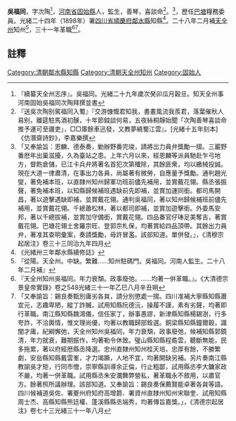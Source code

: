 {{明清人物信息框
| 姓名 =  吳福同
| 原名 = 
| 圖片名稱=  
| 圖片大小 = 220px
| 圖片說明 =  
| 最高職務 = [[四川省|四川省]][[鄰水縣知縣|鄰水縣知縣]]
| 國家 = 大清
| 爵位 =
| 籍貫 = [[河南省|河南省]][[固始縣|固始縣]]
| 族裔 =  
| 旗籍 =  
| 字號 = 字次陶
| 諡號 = 
| 出生日期 = 
| 出生地點 =
| 逝世日期 =  
| 逝世地點 = 
| 墓葬 = 
| 配偶 =  
| 親屬 =   
| 出身 = 
*  監生
| 經歷 = 
| 著作 =  
*
*
*
}}
'''吳福同'''{{BD|？年||？年||}}，字次陶<ref>『續纂天全州志序』。吳福同。光緒二十九年歲次癸卯瓜月穀旦。知天全州事河南固始吳福同次陶拜撰並書</ref>，[[河南省|河南省]][[固始縣|固始縣]]人，監生，善琴，喜談命<ref>『送吳次陶别駕福同入蜀』『交游慷慨君知我，書畫風流我羨君，落葉催秋人易别，離筵駐馬酒初醺，十年節鉞談何易，五夜絲桐靜始聞「次陶善琴喜談命推予運可至疆吏」，□□庫餘車迅發，又教夢繞蜀江雲』。[光緒十五年刻本]《仿潛齋詩鈔》，李嘉樂撰</ref>。<ref>「又奉諭旨：恩麟、德泰奏，勦辦野番完竣，請將岀力員弁獎勵一摺。三巖野番厯年出巢滋擾，久為臺站之患。上年六月以來，經恩麟等派員馳赴乍弓地方，督飭倉儲，已江卡兵弁將著名首犯次第殲除，其餘匪衆，均以繳械投誠。現在大道一律肅清，在事出力各員，尚屬著有微勞，自應量予獎勵。通判趙光燮，著免補本班，以直隸州知州歸軍功班前儘先補用，並賞戴花翎。縣丞張振聲，著免補本班，以知縣歸候補班遇缺前先即補，並賞加運同銜。都司馬開昌，著以遊擊遇缺即補，並賞戴花翎。通判吳福同，著以知州歸候補班前儘先補用，並賞戴花翎。千總蕭松林，著以都司即補，並賞加遊擊銜。外委馬安邦，著以千總拔補，並賞加守備銜，賞戴花翎。四品番官仔琫足美奪吉，著賞戴花翎。巴塘花翎土舍羅宗旺、登郭宗札保，均著賞給四品頂帶。其餘出力員弁，著准其查明彚案，奏請獎勵，毋許冒濫。該部知道。單併發。」，《清穆宗起居注》卷三十三同治九年四月</ref>，歷任[[巴塘|巴塘]]糧務委員。光緒二十四年（1898年）署[[四川省|四川省]][[順慶府|順慶府]][[鄰水縣|鄰水縣]]知縣<ref>《光緒卅三年鄰水縣續修誌》</ref>。二十八年二月補[[天全州|天全州]]知州<ref>『從陽。天全州。中缺。繁難……知州駐碼門。吳福同。河南人監生。二十八年二月補』</ref>，三十一年革職<ref>『天全州知州吳福同。年力衰頽。政事廢弛。……均著一倂革職。』。《大清德宗景皇帝實錄》卷之548光緒三十一年乙巳八月辛丑朔</ref><ref>「又奉諭旨：錫良奏甄別庸劣各貟，請分別懲處一摺。四川准補大寧縣知縣蕭宜元，志趣卑陋，縱丁詐贓，試用知縣阮德沅，操履不謹，素有劣聲，均著即行革職。南江縣知縣魏鴻儀，信任家丁，辦事愚謬，新津縣知縣楊錫澍，行多夸詐，不洽輿情，惟文理尚優，均著以教職歸部銓選。銅梁縣知縣鐘爾穀，識闇才庸，紀綱懈弛，天全州知州吳福同，年力衰頽，政事廢弛，候補知縣郭鏡清，年力就衰，難期振作，均著勒令休致。璧山縣知縣程矞雲，聽斷無能，民多拖累，著以府經厯縣丞降選。忠州直隸州知州桂天培，忠厚有餘，不勝繁劇，安岳縣知縣戴雲峯，才力竭蹶，人地不宜，均著開缺另補。另片奏南江縣教諭吳才矩，行同市儈，崇寧縣訓導余正倫，行止粗鄙，試用縣丞李大鏞家政不嚴，均著一併革職。試用縣丞朱安瀾舞弊營私，著革職永不敘用，以肅官方。餘著照所議辦理。該部知道。又奉諭旨：錫良奏保薦賢能卓著各貟等語。四川候補道吳佐、署夔州府知府高增爵、署資州直隸州知州宋聯奎、試用知縣周士杰、高縣知縣熊廷權、蓬溪縣縣丞端秀，均著傳旨嘉獎。」，《清德宗起居注》卷七十三光緒三十一年八月</ref>。
==註釋==
{{reflist}}
{{清朝人物小作品}}
{{鄰水縣知縣}}
[[Category:清朝鄰水縣知縣|Category:清朝鄰水縣知縣]]
[[Category:清朝天全州知州|Category:清朝天全州知州]]
[[Category:固始人|Category:固始人]]